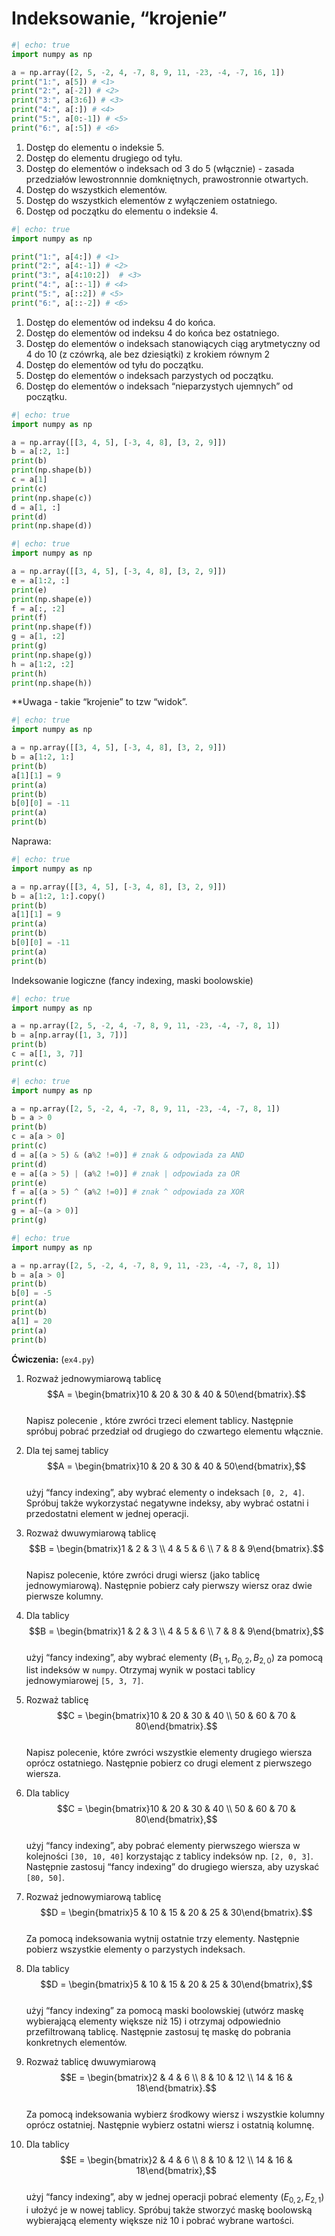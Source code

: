# Indeksowanie, "krojenie"

```python
#| echo: true
import numpy as np

a = np.array([2, 5, -2, 4, -7, 8, 9, 11, -23, -4, -7, 16, 1])
print("1:", a[5]) # <1>
print("2:", a[-2]) # <2>
print("3:", a[3:6]) # <3>
print("4:", a[:]) # <4>
print("5:", a[0:-1]) # <5>
print("6:", a[:5]) # <6>

```

1. Dostęp do elementu o indeksie 5.
2. Dostęp do elementu drugiego od tyłu.
3. Dostęp do elementów o indeksach od 3 do 5 (włącznie) - zasada przedziałów lewostronnnie domkniętnych, prawostronnie otwartych.
4. Dostęp do wszystkich elementów.
5. Dostęp do wszystkich elementów z wyłączeniem ostatniego.
6. Dostęp od początku do elementu o indeksie 4.

```python
#| echo: true
import numpy as np

print("1:", a[4:]) # <1>
print("2:", a[4:-1]) # <2>
print("3:", a[4:10:2])  # <3>
print("4:", a[::-1]) # <4>
print("5:", a[::2]) # <5>
print("6:", a[::-2]) # <6>
```
1. Dostęp do elementów od indeksu 4 do końca.
2. Dostęp do elementów od indeksu 4 do końca bez ostatniego.
3. Dostęp do elementów o indeksach stanowiących ciąg arytmetyczny od 4 do 10 (z czówrką, ale bez dziesiątki) z krokiem równym 2
4. Dostęp do elementów od tyłu do początku.
5. Dostęp do elementów o indeksach parzystych od początku.
6. Dostęp do elementów o indeksach "nieparzystych ujemnych" od początku.


```python
#| echo: true
import numpy as np

a = np.array([[3, 4, 5], [-3, 4, 8], [3, 2, 9]])
b = a[:2, 1:]
print(b)
print(np.shape(b))
c = a[1]
print(c)
print(np.shape(c))
d = a[1, :]
print(d)
print(np.shape(d))
```

```python
#| echo: true
import numpy as np

a = np.array([[3, 4, 5], [-3, 4, 8], [3, 2, 9]])
e = a[1:2, :]
print(e)
print(np.shape(e))
f = a[:, :2]
print(f)
print(np.shape(f))
g = a[1, :2]
print(g)
print(np.shape(g))
h = a[1:2, :2]
print(h)
print(np.shape(h))

```

**Uwaga - takie "krojenie" to tzw "widok".

```python
#| echo: true
import numpy as np

a = np.array([[3, 4, 5], [-3, 4, 8], [3, 2, 9]])
b = a[1:2, 1:]
print(b)
a[1][1] = 9
print(a)
print(b)
b[0][0] = -11
print(a)
print(b)

```

Naprawa:
  
```python
#| echo: true
import numpy as np

a = np.array([[3, 4, 5], [-3, 4, 8], [3, 2, 9]])
b = a[1:2, 1:].copy()
print(b)
a[1][1] = 9
print(a)
print(b)
b[0][0] = -11
print(a)
print(b)

```

Indeksowanie logiczne (fancy indexing, maski boolowskie)

```python
#| echo: true
import numpy as np

a = np.array([2, 5, -2, 4, -7, 8, 9, 11, -23, -4, -7, 8, 1])
b = a[np.array([1, 3, 7])]
print(b)
c = a[[1, 3, 7]]
print(c)

```

```python
#| echo: true
import numpy as np

a = np.array([2, 5, -2, 4, -7, 8, 9, 11, -23, -4, -7, 8, 1])
b = a > 0
print(b)
c = a[a > 0]
print(c)
d = a[(a > 5) & (a%2 !=0)] # znak & odpowiada za AND
print(d)
e = a[(a > 5) | (a%2 !=0)] # znak | odpowiada za OR
print(e)
f = a[(a > 5) ^ (a%2 !=0)] # znak ^ odpowiada za XOR
print(f)
g = a[~(a > 0)]
print(g)
```

```python
#| echo: true
import numpy as np

a = np.array([2, 5, -2, 4, -7, 8, 9, 11, -23, -4, -7, 8, 1])
b = a[a > 0]
print(b)
b[0] = -5
print(a)
print(b)
a[1] = 20
print(a)
print(b)

```

**Ćwiczenia:** (`ex4.py`)

1. Rozważ jednowymiarową tablicę  
   $$A = \begin{bmatrix}10 & 20 & 30 & 40 & 50\end{bmatrix}.$$  
   Napisz polecenie , które zwróci trzeci element tablicy. Następnie spróbuj pobrać przedział od drugiego do czwartego elementu włącznie.

2. Dla tej samej tablicy  
   $$A = \begin{bmatrix}10 & 20 & 30 & 40 & 50\end{bmatrix},$$  
   użyj "fancy indexing", aby wybrać elementy o indeksach `[0, 2, 4]`. Spróbuj także wykorzystać negatywne indeksy, aby wybrać ostatni i przedostatni element w jednej operacji.

3. Rozważ dwuwymiarową tablicę  
   $$B = \begin{bmatrix}1 & 2 & 3 \\ 4 & 5 & 6 \\ 7 & 8 & 9\end{bmatrix}.$$  
   Napisz polecenie, które zwróci drugi wiersz (jako tablicę jednowymiarową). Następnie pobierz cały pierwszy wiersz oraz dwie pierwsze kolumny.

4. Dla tablicy  
   $$B = \begin{bmatrix}1 & 2 & 3 \\ 4 & 5 & 6 \\ 7 & 8 & 9\end{bmatrix},$$  
   użyj "fancy indexing", aby wybrać elementy $(B_{1,1}, B_{0,2}, B_{2,0})$ za pomocą list indeksów w `numpy`. Otrzymaj wynik w postaci tablicy jednowymiarowej `[5, 3, 7]`.

5. Rozważ tablicę  
   $$C = \begin{bmatrix}10 & 20 & 30 & 40 \\ 50 & 60 & 70 & 80\end{bmatrix}.$$  
   Napisz polecenie, które zwróci wszystkie elementy drugiego wiersza oprócz ostatniego. Następnie pobierz co drugi element z pierwszego wiersza.

6. Dla tablicy  
   $$C = \begin{bmatrix}10 & 20 & 30 & 40 \\ 50 & 60 & 70 & 80\end{bmatrix},$$  
   użyj "fancy indexing", aby pobrać elementy pierwszego wiersza w kolejności `[30, 10, 40]` korzystając z tablicy indeksów np. `[2, 0, 3]`. Następnie zastosuj "fancy indexing" do drugiego wiersza, aby uzyskać `[80, 50]`.

7. Rozważ jednowymiarową tablicę  
   $$D = \begin{bmatrix}5 & 10 & 15 & 20 & 25 & 30\end{bmatrix}.$$  
   Za pomocą indeksowania wytnij ostatnie trzy elementy. Następnie pobierz wszystkie elementy o parzystych indeksach.

8. Dla tablicy  
   $$D = \begin{bmatrix}5 & 10 & 15 & 20 & 25 & 30\end{bmatrix},$$  
   użyj "fancy indexing" za pomocą maski boolowskiej (utwórz maskę wybierającą elementy większe niż 15) i otrzymaj odpowiednio przefiltrowaną tablicę. Następnie zastosuj tę maskę do pobrania konkretnych elementów.

9. Rozważ tablicę dwuwymiarową  
   $$E = \begin{bmatrix}2 & 4 & 6 \\ 8 & 10 & 12 \\ 14 & 16 & 18\end{bmatrix}.$$  
   Za pomocą indeksowania wybierz środkowy wiersz i wszystkie kolumny oprócz ostatniej. Następnie wybierz ostatni wiersz i ostatnią kolumnę.

10. Dla tablicy  
    $$E = \begin{bmatrix}2 & 4 & 6 \\ 8 & 10 & 12 \\ 14 & 16 & 18\end{bmatrix},$$  
    użyj "fancy indexing", aby w jednej operacji pobrać elementy $(E_{0,2}, E_{2,1})$ i ułożyć je w nowej tablicy. Spróbuj także stworzyć maskę boolowską wybierającą elementy większe niż 10 i pobrać wybrane wartości.
